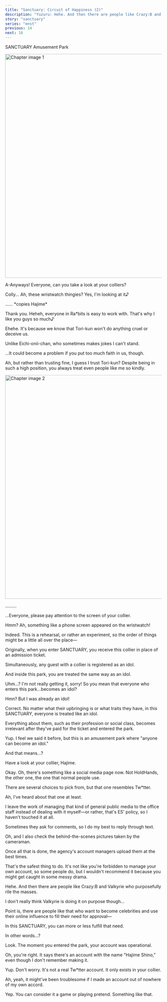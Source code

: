 ```yaml
---
title: "Sanctuary: Circuit of Happiness (2)"
description: "Yuzuru: Hehe. And then there are people like Crazy:B and Valkyrie who purposefully rile the masses."
story: "sanctuary"
series: "enst"
previous: 14
next: 16
---
```


<Season s="Winter"/>

<Location>SANCTUARY Amusement Park</Location>

<Image src="/img/tl/sanctuary/15/1.jpg" alt="Chapter image 1" layout="responsive" width="1560" height="720" quality="100" />

<Bubble character="Tori">

A-Anyways! Everyone, can you take a look at your colliers?

</Bubble>

<Bubble character="Hajime">

Colly... Ah, these wristwatch thingies? Yes, I'm looking at it&NoBreak;♪

</Bubble>

<Bubble character="Mitsuru">

...... <span className="noCase">\*</span>copies Hajime<span className="noCase">\*</span>

</Bubble>

<Bubble character="Tori">

Thank you. Heheh, everyone in Ra<span className="noCase">\*</span>bits is easy to work with. That's why I like you guys so much&NoBreak;♪

</Bubble>

<Bubble character="Hajime">

Ehehe. It's because we know that Tori-kun won't do anything cruel or deceive us.

Unlike Eichi-onii-chan, who sometimes makes jokes I can't stand.

</Bubble>

<Bubble character="Tori">

...It could become a problem if you put too much faith in us, though.

</Bubble>

<Bubble character="Hajime">

Ah, but rather than trusting fine, I guess I trust Tori-kun? Despite being in such a high position, you always treat even people like me so kindly.

</Bubble>

<Image src="/img/tl/sanctuary/15/2.jpg" alt="Chapter image 2" layout="responsive" width="1560" height="720" quality="100" />

<Bubble character="Tori">

.........

</Bubble>

<Bubble character="Yuzuru">

...Everyone, please pay attention to the screen of your collier.

</Bubble>

<Bubble character="Mitsuru">

Hmm? Ah, something like a phone screen appeared on the wristwatch!

</Bubble>

<Bubble character="Yuzuru">

Indeed. This is a rehearsal, or rather an experiment, so the order of things might be a little all over the place&NoBreak;—

Originally, when you enter SANCTUARY, you receive this collier in place of an admission ticket.

Simultaneously, any guest with a collier is registered as an idol.

And inside this park, you are treated the same way as an idol.

</Bubble>

<Bubble character="Hajime">

Uhm...? I'm not really getting it, sorry! So you mean that everyone who enters this park...becomes an idol?

</Bubble>

<Bubble character="Mitsuru">

Hmn? But I was already an idol!

</Bubble>

<Bubble character="Yuzuru">

Correct. No matter what their upbringing is or what traits they have, in this SANCTUARY, everyone is treated like an idol.

Everything about them, such as their profession or social class, becomes irrelevant after they've paid for the ticket and entered the park.

</Bubble>

<Bubble character="Tori">

Yup. I feel we said it before, but this is an amusement park where "anyone can become an idol."

</Bubble>

<Bubble character="Hajime">

And that means...?

</Bubble>

<Bubble character="Tori">

Have a look at your collier, Hajime.

</Bubble>

<Bubble character="Hajime">

Okay. Oh, there's something like a social media page now. Not HoldHands, the other one, the one that normal people use.

</Bubble>

<Bubble character="Tori">

There are several choices to pick from, but that one resembles Tw<span className="noCase">\*</span>tter.

</Bubble>

<Bubble character="Hajime">

Ah, I've heard about that one at least.

I leave the work of managing that kind of general public media to the office staff instead of dealing with it myself—or rather, that's ES' policy, so I haven't touched it at all.

Sometimes they ask for comments, so I do my best to reply through text.

Oh, and I also check the behind-the-scenes pictures taken by the cameraman.

Once all that is done, the agency's account managers upload them at the best times.

</Bubble>

<Bubble character="Tori">

That's the safest thing to do. It's not like you're forbidden to manage your own account, so some people do, but I wouldn't recommend it because you might get caught in some messy drama.

</Bubble>

<Bubble character="Yuzuru">

Hehe. And then there are people like Crazy:B and Valkyrie who purposefully rile the masses.

</Bubble>

<Bubble character="Hajime">

I don't really think Valkyrie is doing it on purpose though...

</Bubble>

<Bubble character="Tori">

Point is, there are people like that who want to become celebrities and use their online influence to fill their need for approval&NoBreak;—

In this SANCTUARY, you can more or less fulfill that need.

</Bubble>

<Bubble character="Hajime">

In other words...?

</Bubble>

<Bubble character="Tori">

Look. The moment you entered the park, your account was operational.

</Bubble>

<Bubble character="Hajime">

Oh, you're right. It says there's an account with the name "Hajime Shino," even though I don't remember making it.

</Bubble>

<Bubble character="Tori">

Yup. Don't worry. It's not a real Tw<span className="noCase">\*</span>tter account. It only exists in your collier.

</Bubble>

<Bubble character="Hajime">

Ah, yeah, it might've been troublesome if I made an account out of nowhere of my own accord.

</Bubble>

<Bubble character="Tori">

Yep. You can consider it a game or playing pretend. Something like that.

</Bubble>

<Credits tl="[Nui](https://maonuis.tumblr.com)" tlc="[remi](https://twitter.com/trystofstarrs)" qc="[honeyspades](https://honeyspades.tumblr.com)" />
